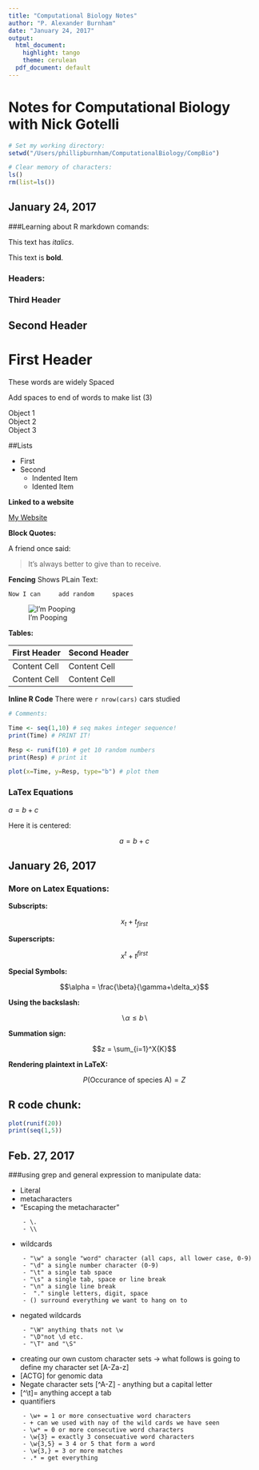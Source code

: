 ```yaml
---
title: "Computational Biology Notes"
author: "P. Alexander Burnham"
date: "January 24, 2017"
output:
  html_document:
    highlight: tango
    theme: cerulean
  pdf_document: default
---
```


# Notes for Computational Biology with Nick Gotelli

```r
# Set my working directory:
setwd("/Users/phillipburnham/ComputationalBiology/CompBio")

# Clear memory of characters:
ls()
rm(list=ls())
```

## January 24, 2017

###Learning about R markdown comands:

This text has *italics*.

This text is **bold**.

### Headers:


### Third Header

## Second Header

# First Header

These     words     are widely      Spaced

Add spaces to end of words to make list (3)

Object 1   
Object 2   
Object 3   

##Lists

- First
- Second
    + Indented Item
    + Idented Item

**Linked to a website**

[My Website](https://alexburn17.github.io/CompBio/)

**Block Quotes:**

A friend once said:

> It's always better to give 
> than to receive.


**Fencing** Shows PLain Text:

```
Now I can     add random     spaces
```

![I'm Pooping](ImPooping.png)


**Tables:**

First Header  | Second Header
------------- | -------------
Content Cell  | Content Cell
Content Cell  | Content Cell


**Inline R Code**
There were `r nrow(cars)` cars studied

```r
# Comments:

Time <- seq(1,10) # seq makes integer sequence!
print(Time) # PRINT IT!

Resp <- runif(10) # get 10 random numbers
print(Resp) # print it

plot(x=Time, y=Resp, type="b") # plot them
```

### LaTex Equations

$a = b + c$

Here it is centered:

$$a = b + c$$

## January 26, 2017

### More on Latex Equations:

**Subscripts:**

$$x_t + t_{first}$$

**Superscripts:**

$$x^t + t^{first}$$

**Special Symbols:**

$$\alpha = \frac{\beta}{\gamma+\delta_x}$$

**Using the backslash:**

$$\backslash \alpha \le b \backslash$$

**Summation sign:**

$$z = \sum_{i=1}^X{K}$$

**Rendering plaintext in LaTeX:**

$$P(\mbox{Occurance of species A}) = Z$$

## R code chunk:

```r
plot(runif(20))
print(seq(1,5))
```

## Feb. 27, 2017

###using grep and general expression to manipulate data:

* Literal
* metacharacters
* "Escaping the metacharacter"
```
    - \.
    - \\
```
* wildcards 
```
    - "\w" a songle "word" character (all caps, all lower case, 0-9)
    - "\d" a single number character (0-9)
    - "\t" a single tab space
    - "\s" a single tab, space or line break
    - "\n" a single line break
    -  "." single letters, digit, space
    - () surround everything we want to hang on to
```
* negated wildcards

```
    - "\W" anything thats not \w
    - "\D"not \d etc.
    - "\T" and "\S"
```
* creating our own custom character sets -> what follows is going to define my character set [A-Za-z]
* [ACTG] for genomic data
* Negate character sets [^A-Z] - anything but a capital letter 
* [^\t]=  anything accept a tab 
* quantifiers 
```
    - \w+ = 1 or more consectuative word characters 
    - + can we used with nay of the wild cards we have seen
    - \w* = 0 or more consecutive word characters 
    - \w{3} = exactly 3 consecuative word characters 
    - \w{3,5} = 3 4 or 5 that form a word
    - \w{3,} = 3 or more matches 
    - .* = get everything
```







